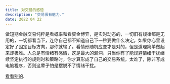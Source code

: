 ```yaml
---
title: 对交易的感悟
description: "交易很有魅力."
date: 2022 04 22
---
```

做短期金融交易纯粹是看概率和看资金博弈，是实时动态的，一切旧有规律都是无用的，一切都看当下，连你自己都不知道自己下一秒要做什么决定。如果你心里设定好了固定目标方向，那你就输了。看情形随机应变才是对的，但是道理简单做起来却极难。人总是有情绪有感情，这是最大的漏洞，只当你有了能规避情绪干扰继续坚定执行的规则时和策略时，你才算形成了自己的交易系统。太难了，除非写成电脑程序，否则这辈子怕是摆脱不了情绪干扰。

[看看别的](/posts/example-post).
